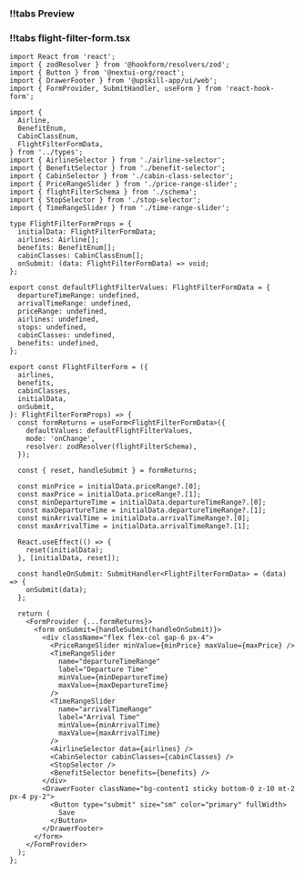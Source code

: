 
<CodeWithTabs sectionName="flight-filter-form">

### !!tabs Preview

<FlightFilterFormPreview/>

### !!tabs flight-filter-form.tsx

```tsx
import React from 'react';
import { zodResolver } from '@hookform/resolvers/zod';
import { Button } from '@nextui-org/react';
import { DrawerFooter } from '@upskill-app/ui/web';
import { FormProvider, SubmitHandler, useForm } from 'react-hook-form';

import {
  Airline,
  BenefitEnum,
  CabinClassEnum,
  FlightFilterFormData,
} from '../types';
import { AirlineSelector } from './airline-selector';
import { BenefitSelector } from './benefit-selector';
import { CabinSelector } from './cabin-class-selector';
import { PriceRangeSlider } from './price-range-slider';
import { flightFilterSchema } from './schema';
import { StopSelector } from './stop-selector';
import { TimeRangeSlider } from './time-range-slider';

type FlightFilterFormProps = {
  initialData: FlightFilterFormData;
  airlines: Airline[];
  benefits: BenefitEnum[];
  cabinClasses: CabinClassEnum[];
  onSubmit: (data: FlightFilterFormData) => void;
};

export const defaultFlightFilterValues: FlightFilterFormData = {
  departureTimeRange: undefined,
  arrivalTimeRange: undefined,
  priceRange: undefined,
  airlines: undefined,
  stops: undefined,
  cabinClasses: undefined,
  benefits: undefined,
};

export const FlightFilterForm = ({
  airlines,
  benefits,
  cabinClasses,
  initialData,
  onSubmit,
}: FlightFilterFormProps) => {
  const formReturns = useForm<FlightFilterFormData>({
    defaultValues: defaultFlightFilterValues,
    mode: 'onChange',
    resolver: zodResolver(flightFilterSchema),
  });

  const { reset, handleSubmit } = formReturns;

  const minPrice = initialData.priceRange?.[0];
  const maxPrice = initialData.priceRange?.[1];
  const minDepartureTime = initialData.departureTimeRange?.[0];
  const maxDepartureTime = initialData.departureTimeRange?.[1];
  const minArrivalTime = initialData.arrivalTimeRange?.[0];
  const maxArrivalTime = initialData.arrivalTimeRange?.[1];

  React.useEffect(() => {
    reset(initialData);
  }, [initialData, reset]);

  const handleOnSubmit: SubmitHandler<FlightFilterFormData> = (data) => {
    onSubmit(data);
  };

  return (
    <FormProvider {...formReturns}>
      <form onSubmit={handleSubmit(handleOnSubmit)}>
        <div className="flex flex-col gap-6 px-4">
          <PriceRangeSlider minValue={minPrice} maxValue={maxPrice} />
          <TimeRangeSlider
            name="departureTimeRange"
            label="Departure Time"
            minValue={minDepartureTime}
            maxValue={maxDepartureTime}
          />
          <TimeRangeSlider
            name="arrivalTimeRange"
            label="Arrival Time"
            minValue={minArrivalTime}
            maxValue={maxArrivalTime}
          />
          <AirlineSelector data={airlines} />
          <CabinSelector cabinClasses={cabinClasses} />
          <StopSelector />
          <BenefitSelector benefits={benefits} />
        </div>
        <DrawerFooter className="bg-content1 sticky bottom-0 z-10 mt-2 px-4 py-2">
          <Button type="submit" size="sm" color="primary" fullWidth>
            Save
          </Button>
        </DrawerFooter>
      </form>
    </FormProvider>
  );
};

```

</CodeWithTabs>


